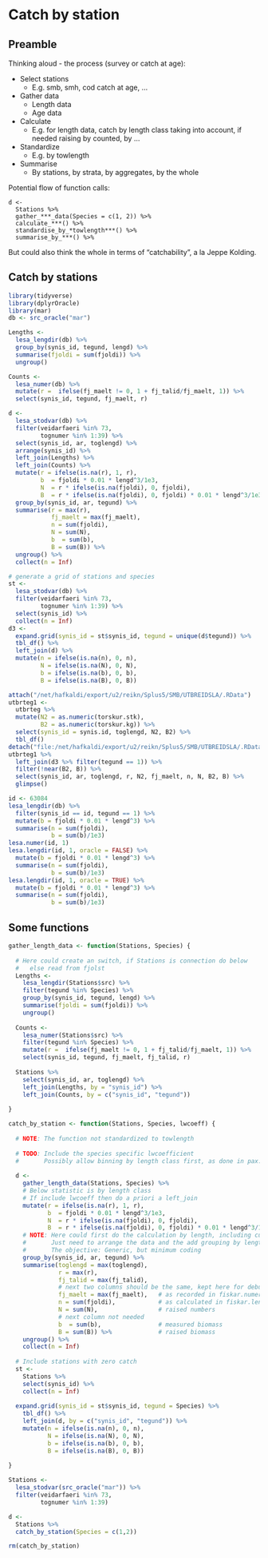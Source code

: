 # Catch by station

## Preamble

Thinking aloud - the process (survey or catch at age):

* Select stations
    - E.g. smb, smh, cod catch at age, ...
* Gather data
    - Length data
    - Age data
* Calculate
    - E.g. for length data, catch by length class taking into account, if needed raising by counted, by ...
* Standardize
    - E.g. by towlength
* Summarise
    - By stations, by strata, by aggregates, by the whole

Potential flow of function calls:
```
d <-
  Stations %>% 
  gather_***_data(Species = c(1, 2)) %>% 
  calculate_***() %>% 
  standardise_by_*towlength***() %>% 
  summarise_by_***() %>% 
```
But could also think the whole in terms of "catchability", a la Jeppe Kolding.

## Catch by stations

```r
library(tidyverse)
library(dplyrOracle)
library(mar)
db <- src_oracle("mar")
```


```r
Lengths <- 
  lesa_lengdir(db) %>% 
  group_by(synis_id, tegund, lengd) %>% 
  summarise(fjoldi = sum(fjoldi)) %>% 
  ungroup()

Counts <-
  lesa_numer(db) %>% 
  mutate(r =  ifelse(fj_maelt != 0, 1 + fj_talid/fj_maelt, 1)) %>% 
  select(synis_id, tegund, fj_maelt, r)

d <-
  lesa_stodvar(db) %>% 
  filter(veidarfaeri %in% 73,
         tognumer %in% 1:39) %>% 
  select(synis_id, ar, toglengd) %>% 
  arrange(synis_id) %>% 
  left_join(Lengths) %>% 
  left_join(Counts) %>% 
  mutate(r = ifelse(is.na(r), 1, r),
         b  = fjoldi * 0.01 * lengd^3/1e3,
         N  = r * ifelse(is.na(fjoldi), 0, fjoldi),
         B  = r * ifelse(is.na(fjoldi), 0, fjoldi) * 0.01 * lengd^3/1e3) %>% 
  group_by(synis_id, ar, tegund) %>% 
  summarise(r = max(r),
            fj_maelt = max(fj_maelt),
            n = sum(fjoldi),
            N = sum(N),
            b  = sum(b),
            B = sum(B)) %>% 
  ungroup() %>% 
  collect(n = Inf)

# generate a grid of stations and species
st <- 
  lesa_stodvar(db) %>% 
  filter(veidarfaeri %in% 73,
         tognumer %in% 1:39) %>% 
  select(synis_id) %>% 
  collect(n = Inf)
d3 <- 
  expand.grid(synis_id = st$synis_id, tegund = unique(d$tegund)) %>% 
  tbl_df() %>% 
  left_join(d) %>% 
  mutate(n = ifelse(is.na(n), 0, n),
         N = ifelse(is.na(N), 0, N),
         b = ifelse(is.na(b), 0, b),
         B = ifelse(is.na(B), 0, B))
```

```r
attach("/net/hafkaldi/export/u2/reikn/Splus5/SMB/UTBREIDSLA/.RData")
utbrteg1 <-
  utbrteg %>% 
  mutate(N2 = as.numeric(torskur.stk),
         B2 = as.numeric(torskur.kg)) %>% 
  select(synis_id = synis.id, toglengd, N2, B2) %>% 
  tbl_df()
detach("file:/net/hafkaldi/export/u2/reikn/Splus5/SMB/UTBREIDSLA/.RData")
utbrteg1 %>% 
  left_join(d3 %>% filter(tegund == 1)) %>% 
  filter(!near(B2, B)) %>% 
  select(synis_id, ar, toglengd, r, N2, fj_maelt, n, N, B2, B) %>% 
  glimpse()
```

```r
id <- 63084
lesa_lengdir(db) %>% 
  filter(synis_id == id, tegund == 1) %>% 
  mutate(b = fjoldi * 0.01 * lengd^3) %>% 
  summarise(n = sum(fjoldi),
            b = sum(b)/1e3)
lesa.numer(id, 1)
lesa.lengdir(id, 1, oracle = FALSE) %>% 
  mutate(b = fjoldi * 0.01 * lengd^3) %>% 
  summarise(n = sum(fjoldi),
            b = sum(b)/1e3)
lesa.lengdir(id, 1, oracle = TRUE) %>% 
  mutate(b = fjoldi * 0.01 * lengd^3) %>% 
  summarise(n = sum(fjoldi),
            b = sum(b)/1e3)  
```

## Some functions

```r
gather_length_data <- function(Stations, Species) {
  
  # Here could create an switch, if Stations is connection do below
  #   else read from fjolst
  Lengths <- 
    lesa_lengdir(Stations$src) %>% 
    filter(tegund %in% Species) %>% 
    group_by(synis_id, tegund, lengd) %>% 
    summarise(fjoldi = sum(fjoldi)) %>% 
    ungroup()
  
  Counts <-
    lesa_numer(Stations$src) %>% 
    filter(tegund %in% Species) %>% 
    mutate(r =  ifelse(fj_maelt != 0, 1 + fj_talid/fj_maelt, 1)) %>% 
    select(synis_id, tegund, fj_maelt, fj_talid, r)
  
  Stations %>% 
    select(synis_id, ar, toglengd) %>% 
    left_join(Lengths, by = "synis_id") %>% 
    left_join(Counts, by = c("synis_id", "tegund"))
  
}

catch_by_station <- function(Stations, Species, lwcoeff) {
  
  # NOTE: The function not standardized to towlength
  
  # TODO: Include the species specific lwcoefficient
  #       Possibly allow binning by length class first, as done in pax::make_ldist_by_station
  
  d <- 
    gather_length_data(Stations, Species) %>% 
    # Below statistic is by length class
    # If include lwcoeff then do a priori a left_join
    mutate(r = ifelse(is.na(r), 1, r),
           b  = fjoldi * 0.01 * lengd^3/1e3,
           N  = r * ifelse(is.na(fjoldi), 0, fjoldi),
           B  = r * ifelse(is.na(fjoldi), 0, fjoldi) * 0.01 * lengd^3/1e3) %>% 
    # NOTE: Here could first do the calculation by length, including cumsums
    #       Just need to arrange the data and the add grouping by length
    #       The objective: Generic, but minimum coding
    group_by(synis_id, ar, tegund) %>% 
    summarise(toglengd = max(toglengd),
              r = max(r),
              fj_talid = max(fj_talid),
              # next two columns should be the same, kept here for debugging
              fj_maelt = max(fj_maelt),   # as recorded in fiskar.numer
              n = sum(fjoldi),            # as calculated in fiskar.lengdir
              N = sum(N),                 # raised numbers
              # next column not needed
              b  = sum(b),                # measured biomass
              B = sum(B)) %>%             # raised biomass
    ungroup() %>% 
    collect(n = Inf)
  
  # Include stations with zero catch
  st <- 
    Stations %>% 
    select(synis_id) %>% 
    collect(n = Inf)
  
  expand.grid(synis_id = st$synis_id, tegund = Species) %>% 
    tbl_df() %>% 
    left_join(d, by = c("synis_id", "tegund")) %>% 
    mutate(n = ifelse(is.na(n), 0, n),
           N = ifelse(is.na(N), 0, N),
           b = ifelse(is.na(b), 0, b),
           B = ifelse(is.na(B), 0, B))
  
}

Stations <-
  lesa_stodvar(src_oracle("mar")) %>% 
  filter(veidarfaeri %in% 73,
         tognumer %in% 1:39)

d <- 
  Stations %>% 
  catch_by_station(Species = c(1,2))
```

```r
rm(catch_by_station)
```




